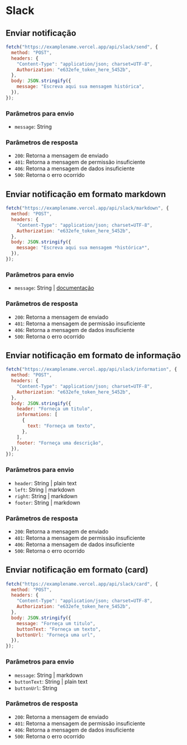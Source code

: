 # Slack

## Enviar notificação

```js
fetch("https://examplename.vercel.app/api/slack/send", {
  method: "POST",
  headers: {
    "Content-Type": "application/json; charset=UTF-8",
    Authorization: "e632efe_token_here_5452b",
  },
  body: JSON.stringify({
    message: "Escreva aqui sua mensagem histórica",
  }),
});
```

### Parâmetros para envio

- `message`: String

### Parâmetros de resposta

- `200`: Retorna a mensagem de enviado
- `401`: Retorna a mensagem de permissão insuficiente
- `406`: Retorna a mensagem de dados insuficiente
- `500`: Retorna o erro ocorrido

## Enviar notificação em formato markdown

```js
fetch("https://examplename.vercel.app/api/slack/markdown", {
  method: "POST",
  headers: {
    "Content-Type": "application/json; charset=UTF-8",
    Authorization: "e632efe_token_here_5452b",
  },
  body: JSON.stringify({
    message: "Escreva aqui sua mensagem *histórica*",
  }),
});
```

### Parâmetros para envio

- `message`: String | [documentação](https://api.slack.com/reference/surfaces/formatting)

### Parâmetros de resposta

- `200`: Retorna a mensagem de enviado
- `401`: Retorna a mensagem de permissão insuficiente
- `406`: Retorna a mensagem de dados insuficiente
- `500`: Retorna o erro ocorrido

## Enviar notificação em formato de informação

```js
fetch("https://examplename.vercel.app/api/slack/information", {
  method: "POST",
  headers: {
    "Content-Type": "application/json; charset=UTF-8",
    Authorization: "e632efe_token_here_5452b",
  },
  body: JSON.stringify({
    header: "Forneça um titulo",
    informations: [
      {
        text: "Forneça um texto",
      },
    ],
    footer: "Forneça uma descrição",
  }),
});
```

### Parâmetros para envio

- `header`: String | plain text
- `left`: String | markdown
- `right`: String | markdown
- `footer`: String | markdown

### Parâmetros de resposta

- `200`: Retorna a mensagem de enviado
- `401`: Retorna a mensagem de permissão insuficiente
- `406`: Retorna a mensagem de dados insuficiente
- `500`: Retorna o erro ocorrido

## Enviar notificação em formato (card)

```js
fetch("https://examplename.vercel.app/api/slack/card", {
  method: "POST",
  headers: {
    "Content-Type": "application/json; charset=UTF-8",
    Authorization: "e632efe_token_here_5452b",
  },
  body: JSON.stringify({
    message: "Forneça um titulo",
    buttonText: "Forneça um texto",
    buttonUrl: "Forneça uma url",
  }),
});
```

### Parâmetros para envio

- `message`: String | markdown
- `buttonText`: String | plain text
- `buttonUrl`: String

### Parâmetros de resposta

- `200`: Retorna a mensagem de enviado
- `401`: Retorna a mensagem de permissão insuficiente
- `406`: Retorna a mensagem de dados insuficiente
- `500`: Retorna o erro ocorrido
